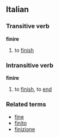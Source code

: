 ==Italian==
===Transitive verb===
'''finire'''

#to [[finish]]

===Intransitive verb===
'''finire'''
#to [[finish]], to [[end]]

===Related terms===
*[[fine]]
*[[finito]]
*[[finizione]]